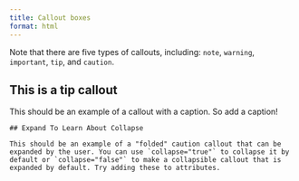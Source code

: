 ```yaml
---
title: Callout boxes
format: html
---
```


::: callout-tip
Note that there are five types of callouts, including: `note`, `warning`, `important`, `tip`, and `caution`.
:::

::: callout-tip
## This is a tip callout
This should be an example of a callout with a caption. So add a caption!
:::

::: callout-caution
```{collapse="true"}
## Expand To Learn About Collapse

This should be an example of a "folded" caution callout that can be expanded by the user. You can use `collapse="true"` to collapse it by default or `collapse="false"` to make a collapsible callout that is expanded by default. Try adding these to attributes.
```
:::
